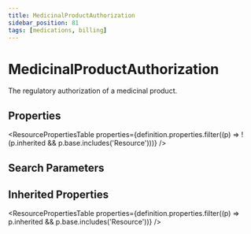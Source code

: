 ```yaml
---
title: MedicinalProductAuthorization
sidebar_position: 81
tags: [medications, billing]
---
```



# MedicinalProductAuthorization

The regulatory authorization of a medicinal product.

## Properties

<ResourcePropertiesTable
  properties={definition.properties.filter((p) => !(p.inherited && p.base.includes('Resource')))}
/>

## Search Parameters

<SearchParamsTable searchParams={definition.searchParameters} />

## Inherited Properties

<ResourcePropertiesTable properties={definition.properties.filter((p) => p.inherited && p.base.includes('Resource'))} />
